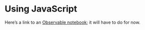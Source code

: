 # Using JavaScript

Here's a link to an [Observable notebook](https://observablehq.com/@ijlyttle/using-pins-with-javascript); it will have to do for now.
